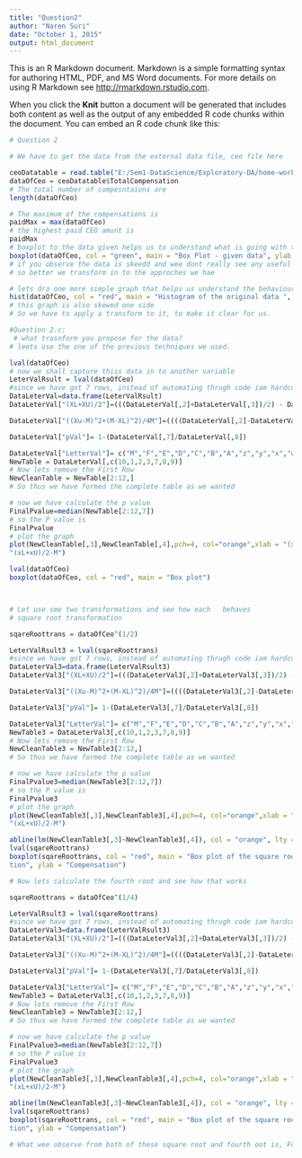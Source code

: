 ```yaml
---
title: "Question2"
author: "Naren Suri"
date: "October 1, 2015"
output: html_document
---
```


This is an R Markdown document. Markdown is a simple formatting syntax for authoring HTML, PDF, and MS Word documents. For more details on using R Markdown see <http://rmarkdown.rstudio.com>.

When you click the **Knit** button a document will be generated that includes both content as well as the output of any embedded R code chunks within the document. You can embed an R code chunk like this:

```r

# Question 2

# We have to get the data from the external data file, ceo file here

ceoDatatable = read.table("E:/Sem1-DataScience/Exploratory-DA/home-work/hw3/ceo.txt", header = T)
dataOfCeo = ceoDatatable$TotalCompensation
# The total number of compesntaions are
length(dataOfCeo)

# The maximum of the compensations is
paidMax = max(dataOfCeo)
# the highest paid CEO amunt is
paidMax
# boxplot to the data given helps us to understand what is going with the data
boxplot(dataOfCeo, col = "green", main = "Box Plot - given data", ylab = "CompensationForCeo")
# if you observe the data is skeedd and wee dont really see any useful information in it, we can not really make any value of it with high clarity.
# so better we transform in to the approches we hae

# lets dra one more simple graph that helps us understand the behaviour of the data
hist(dataOfCeo, col = "red", main = "Histogram of the original data ", ylab = "Compensation")
# this graph is also skewed one side
# So we have to apply a transform to it, to make it clear for us.

#Question 2.c:
 # what trasnform you propose for the data?
# leets use the one of the previous techniques we used.

lval(dataOfCeo)
# now we shall capture thiss data in to another variable
LeterValRsult = lval(dataOfCeo)
#since we have got 7 rows, instead of automating thrugh code iam hardcoding it.
DataLeterVal=data.frame(LeterValRsult)
DataLeterVal["(XL+XU)/2"]=(((DataLeterVal[,2]+DataLeterVal[,3])/2) - DataLeterVal[1,4])

DataLeterVal["((Xu-M)^2+(M-XL)^2)/4M"]=((((DataLeterVal[,2]-DataLeterVal[1,4])^2)+((DataLeterVal[1,4]-DataLeterVal[,3])^2))/(4*DataLeterVal[1,4]))

DataLeterVal["pVal"]= 1-(DataLeterVal[,7]/DataLeterVal[,8])

DataLeterVal["LetterVal"]= c("M","F","E","D","C","B","A","z","y","x","w","v") # complete Table generated
NewTable = DataLeterVal[,c(10,1,2,3,7,8,9)]
# Now lets remove the First Row
NewCleanTable = NewTable[2:12,]
# So thus we have formed the complete table as we wanted

# now we have calculate the p value
FinalPvalue=median(NewTable[2:12,7])
# so the P value is
FinalPvalue
# plot the graph 
plot(NewCleanTable[,3],NewCleanTable[,4],pch=4, col="orange",xlab = "(xl-M)^2+(xu-M)^2/4M", ylab =
"(xL+xU)/2-M")

lval(dataOfCeo)
boxplot(dataOfCeo, col = "red", main = "Box plot")



# Let use sme two transformations and see how each   behaves
# square root transformation 

sqareRoottrans = dataOfCeo^(1/2)

LeterValRsult3 = lval(sqareRoottrans)
#since we have got 7 rows, instead of automating thrugh code iam hardcoding it.
DataLeterVal3=data.frame(LeterValRsult3)
DataLeterVal3["(XL+XU)/2"]=(((DataLeterVal3[,2]+DataLeterVal3[,3])/2) - DataLeterVal3[1,4])

DataLeterVal3["((Xu-M)^2+(M-XL)^2)/4M"]=((((DataLeterVal3[,2]-DataLeterVal3[1,4])^2)+((DataLeterVal3[1,4]-DataLeterVal3[,3])^2))/(4*DataLeterVal3[1,4]))

DataLeterVal3["pVal"]= 1-(DataLeterVal3[,7]/DataLeterVal3[,8])

DataLeterVal3["LetterVal"]= c("M","F","E","D","C","B","A","z","y","x","w","v") # complete Table generated
NewTable3 = DataLeterVal3[,c(10,1,2,3,7,8,9)]
# Now lets remove the First Row
NewCleanTable3 = NewTable3[2:12,]
# So thus we have formed the complete table as we wanted

# now we have calculate the p value
FinalPvalue3=median(NewTable3[2:12,7])
# so the P value is
FinalPvalue3
# plot the graph 
plot(NewCleanTable3[,3],NewCleanTable3[,4],pch=4, col="orange",xlab = "(xl-M)^2+(xu-M)^2/4M", ylab =
"(xL+xU)/2-M")

abline(lm(NewCleanTable3[,3]~NewCleanTable3[,4]), col = "orange", lty = 4)
lval(sqareRoottrans)
boxplot(sqareRoottrans, col = "red", main = "Box plot of the square root transforma
tion", ylab = "Compensation")

# Now lets calculate the fourth root and see how that works

sqareRoottrans = dataOfCeo^(1/4)

LeterValRsult3 = lval(sqareRoottrans)
#since we have got 7 rows, instead of automating thrugh code iam hardcoding it.
DataLeterVal3=data.frame(LeterValRsult3)
DataLeterVal3["(XL+XU)/2"]=(((DataLeterVal3[,2]+DataLeterVal3[,3])/2) - DataLeterVal3[1,4])

DataLeterVal3["((Xu-M)^2+(M-XL)^2)/4M"]=((((DataLeterVal3[,2]-DataLeterVal3[1,4])^2)+((DataLeterVal3[1,4]-DataLeterVal3[,3])^2))/(4*DataLeterVal3[1,4]))

DataLeterVal3["pVal"]= 1-(DataLeterVal3[,7]/DataLeterVal3[,8])

DataLeterVal3["LetterVal"]= c("M","F","E","D","C","B","A","z","y","x","w","v") # complete Table generated
NewTable3 = DataLeterVal3[,c(10,1,2,3,7,8,9)]
# Now lets remove the First Row
NewCleanTable3 = NewTable3[2:12,]
# So thus we have formed the complete table as we wanted

# now we have calculate the p value
FinalPvalue3=median(NewTable3[2:12,7])
# so the P value is
FinalPvalue3
# plot the graph 
plot(NewCleanTable3[,3],NewCleanTable3[,4],pch=4, col="orange",xlab = "(xl-M)^2+(xu-M)^2/4M", ylab =
"(xL+xU)/2-M")

abline(lm(NewCleanTable3[,3]~NewCleanTable3[,4]), col = "orange", lty = 4)
lval(sqareRoottrans)
boxplot(sqareRoottrans, col = "red", main = "Box plot of the square root transforma
tion", ylab = "Compensation")

# What wee observe from both of these square root and fourth oot is, Fourth root is better. Because fouth root reduces ouliers and transforms in a way that makes it clear to a better extent.

```

